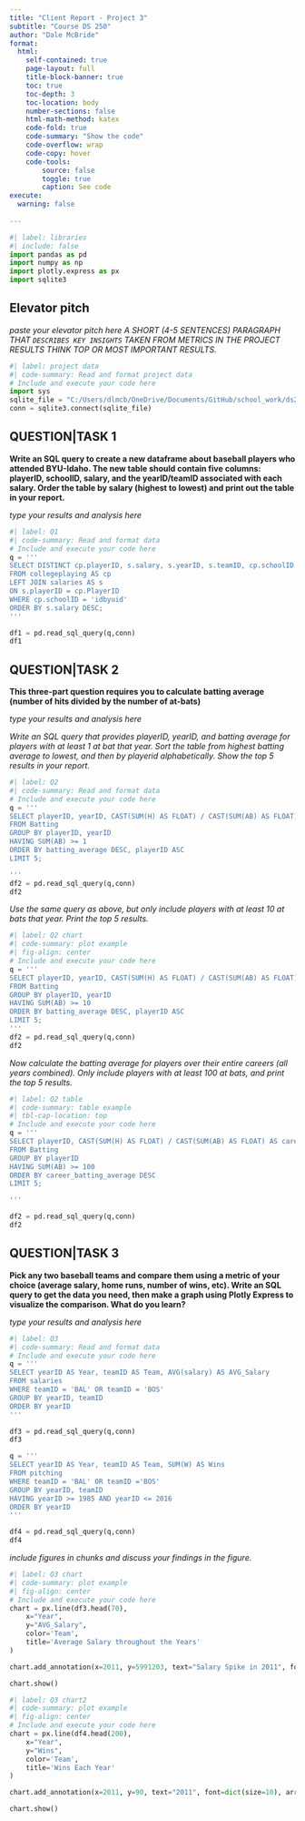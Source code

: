 ```yaml
---
title: "Client Report - Project 3"
subtitle: "Course DS 250"
author: "Dale McBride"
format:
  html:
    self-contained: true
    page-layout: full
    title-block-banner: true
    toc: true
    toc-depth: 3
    toc-location: body
    number-sections: false
    html-math-method: katex
    code-fold: true
    code-summary: "Show the code"
    code-overflow: wrap
    code-copy: hover
    code-tools:
        source: false
        toggle: true
        caption: See code
execute: 
  warning: false
    
---
```


```python
#| label: libraries
#| include: false
import pandas as pd
import numpy as np
import plotly.express as px
import sqlite3
```


## Elevator pitch

_paste your elevator pitch here_
_A SHORT (4-5 SENTENCES) PARAGRAPH THAT `DESCRIBES KEY INSIGHTS` TAKEN FROM METRICS IN THE PROJECT RESULTS THINK TOP OR MOST IMPORTANT RESULTS._

```python
#| label: project data
#| code-summary: Read and format project data
# Include and execute your code here
import sys
sqlite_file = "C:/Users/dlmcb/OneDrive/Documents/GitHub/school_work/ds250/lahmansbaseballdb.sqlite"
conn = sqlite3.connect(sqlite_file)

```

## QUESTION|TASK 1

__Write an SQL query to create a new dataframe about baseball players who attended BYU-Idaho. The new table should contain five columns: playerID, schoolID, salary, and the yearID/teamID associated with each salary. Order the table by salary (highest to lowest) and print out the table in your report.__

_type your results and analysis here_

```python
#| label: Q1
#| code-summary: Read and format data
# Include and execute your code here
q = '''
SELECT DISTINCT cp.playerID, s.salary, s.yearID, s.teamID, cp.schoolID -- this selects the columns
FROM collegeplaying AS cp 
LEFT JOIN salaries AS s 
ON s.playerID = cp.PlayerID
WHERE cp.schoolID = 'idbyuid'
ORDER BY s.salary DESC;
'''

df1 = pd.read_sql_query(q,conn)
df1
```


## QUESTION|TASK 2

__This three-part question requires you to calculate batting average (number of hits divided by the number of at-bats)__

_type your results and analysis here_


_Write an SQL query that provides playerID, yearID, and batting average for players with at least 1 at bat that year. Sort the table from highest batting average to lowest, and then by playerid alphabetically. Show the top 5 results in your report._


```python
#| label: Q2
#| code-summary: Read and format data
# Include and execute your code here
q = '''
SELECT playerID, yearID, CAST(SUM(H) AS FLOAT) / CAST(SUM(AB) AS FLOAT) AS batting_average
FROM Batting
GROUP BY playerID, yearID
HAVING SUM(AB) >= 1
ORDER BY batting_average DESC, playerID ASC
LIMIT 5;

'''
df2 = pd.read_sql_query(q,conn)
df2


```

_Use the same query as above, but only include players with at least 10 at bats that year. Print the top 5 results._

```python
#| label: Q2 chart
#| code-summary: plot example
#| fig-align: center
# Include and execute your code here
q = '''
SELECT playerID, yearID, CAST(SUM(H) AS FLOAT) / CAST(SUM(AB) AS FLOAT) AS batting_average
FROM Batting
GROUP BY playerID, yearID
HAVING SUM(AB) >= 10
ORDER BY batting_average DESC, playerID ASC
LIMIT 5;
'''
df2 = pd.read_sql_query(q,conn)
df2

```

_Now calculate the batting average for players over their entire careers (all years combined). Only include players with at least 100 at bats, and print the top 5 results._

```python
#| label: Q2 table
#| code-summary: table example
#| tbl-cap-location: top
# Include and execute your code here
q = '''
SELECT playerID, CAST(SUM(H) AS FLOAT) / CAST(SUM(AB) AS FLOAT) AS career_batting_average
FROM Batting
GROUP BY playerID
HAVING SUM(AB) >= 100
ORDER BY career_batting_average DESC
LIMIT 5;

'''

df2 = pd.read_sql_query(q,conn)
df2
```


## QUESTION|TASK 3

__Pick any two baseball teams and compare them using a metric of your choice (average salary, home runs, number of wins, etc). Write an SQL query to get the data you need, then make a graph using Plotly Express to visualize the comparison. What do you learn?__

_type your results and analysis here_

```python
#| label: Q3
#| code-summary: Read and format data
# Include and execute your code here
q = '''
SELECT yearID AS Year, teamID AS Team, AVG(salary) AS AVG_Salary
FROM salaries
WHERE teamID = 'BAL' OR teamID = 'BOS'
GROUP BY yearID, teamID
ORDER BY yearID
'''

df3 = pd.read_sql_query(q,conn)
df3

```

```python
q = '''
SELECT yearID AS Year, teamID AS Team, SUM(W) AS Wins
FROM pitching
WHERE teamID = 'BAL' OR teamID ='BOS'
GROUP BY yearID, teamID
HAVING yearID >= 1985 AND yearID <= 2016
ORDER BY yearID
'''

df4 = pd.read_sql_query(q,conn)
df4
```

_include figures in chunks and discuss your findings in the figure._

```python
#| label: Q3 chart
#| code-summary: plot example
#| fig-align: center
# Include and execute your code here
chart = px.line(df3.head(70),
    x="Year", 
    y="AVG_Salary",
    color='Team',
    title='Average Salary throughout the Years'
)

chart.add_annotation(x=2011, y=5991203, text="Salary Spike in 2011", font=dict(size=10), arrowcolor="black")

chart.show()
```

```python
#| label: Q3 chart2
#| code-summary: plot example
#| fig-align: center
# Include and execute your code here
chart = px.line(df4.head(200),
    x="Year", 
    y="Wins",
    color='Team',
    title='Wins Each Year'
)

chart.add_annotation(x=2011, y=90, text="2011", font=dict(size=10), arrowcolor="black")

chart.show()


```